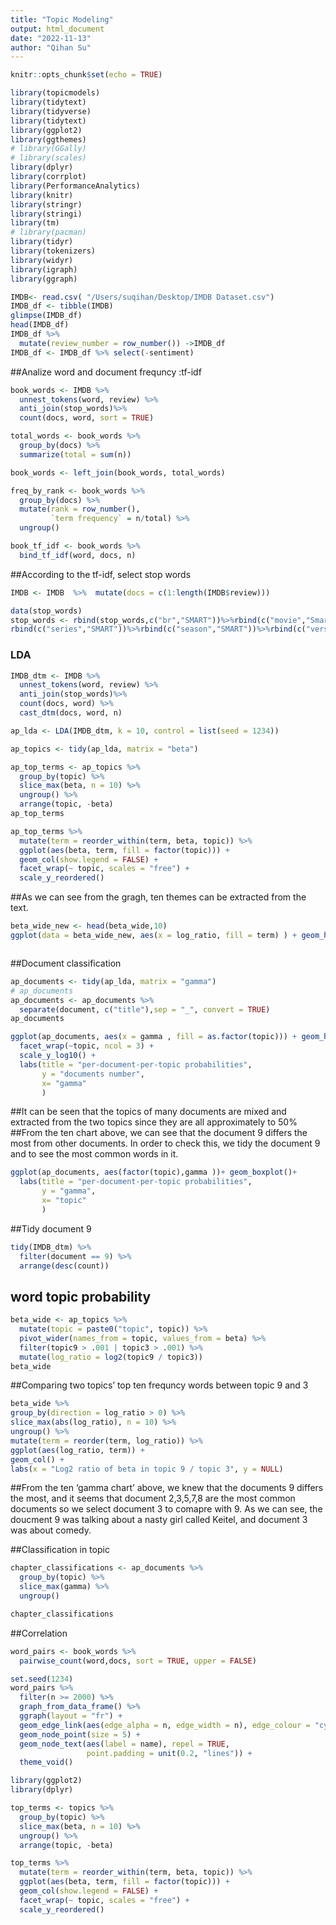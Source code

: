 ```yaml
---
title: "Topic Modeling"
output: html_document
date: "2022-11-13"
author: "Qihan Su"
---
```


```r
knitr::opts_chunk$set(echo = TRUE)
```

```r
library(topicmodels)
library(tidytext)
library(tidyverse)
library(tidytext)
library(ggplot2)
library(ggthemes)
# library(GGally)
# library(scales)
library(dplyr)
library(corrplot)
library(PerformanceAnalytics)
library(knitr)
library(stringr)
library(stringi)
library(tm)
# library(pacman)
library(tidyr)
library(tokenizers)
library(widyr)
library(igraph)
library(ggraph)
```





```r
IMDB<- read.csv( "/Users/suqihan/Desktop/IMDB Dataset.csv")
IMDB_df <- tibble(IMDB)
glimpse(IMDB_df)
head(IMDB_df)
IMDB_df %>% 
  mutate(review_number = row_number()) ->IMDB_df 
IMDB_df <- IMDB_df %>% select(-sentiment)
```

##Analize word and document frequncy :tf-idf
```r
book_words <- IMDB %>%
  unnest_tokens(word, review) %>%
  anti_join(stop_words)%>%
  count(docs, word, sort = TRUE)

total_words <- book_words %>% 
  group_by(docs) %>% 
  summarize(total = sum(n))

book_words <- left_join(book_words, total_words)

freq_by_rank <- book_words %>% 
  group_by(docs) %>% 
  mutate(rank = row_number(), 
         `term frequency` = n/total) %>%
  ungroup()

book_tf_idf <- book_words %>%
  bind_tf_idf(word, docs, n)


```


##According to the tf-idf, select stop words
```r
IMDB <- IMDB  %>%  mutate(docs = c(1:length(IMDB$review)))

data(stop_words)
stop_words <- rbind(stop_words,c("br","SMART"))%>%rbind(c("movie","Smart"))%>%rbind(c("film","SMART"))%>%rbind(c("match","SMART"))%>%rbind(c("stop.oz","SMART"))%>%rbind(c("time","SMART"))%>%rbind(c("episode","SMART"))%>%
rbind(c("series","SMART"))%>%rbind(c("season","SMART"))%>%rbind(c("version","SMART"))%>%rbind(c("5","SMART"))%>%rbind(c("10","SMART"))%>%rbind(c("1","SMART"))%>%rbind(c("character","SMART"))%>%rbind(c("characters","SMART"))%>%rbind(c("scenes","SMART"))%>%rbind(c("scene","SMART"))%>%rbind(c("story","SMART"))%>%rbind(c("films","SMART"))%>%rbind(c("director","SMART"))%>%rbind(c("time","SMART"))
```



###  LDA
```r

IMDB_dtm <- IMDB %>%
  unnest_tokens(word, review) %>%
  anti_join(stop_words)%>%
  count(docs, word) %>%
  cast_dtm(docs, word, n)
```

```r
ap_lda <- LDA(IMDB_dtm, k = 10, control = list(seed = 1234))

ap_topics <- tidy(ap_lda, matrix = "beta")

ap_top_terms <- ap_topics %>%
  group_by(topic) %>%
  slice_max(beta, n = 10) %>% 
  ungroup() %>%
  arrange(topic, -beta)
ap_top_terms

ap_top_terms %>%
  mutate(term = reorder_within(term, beta, topic)) %>%
  ggplot(aes(beta, term, fill = factor(topic))) +
  geom_col(show.legend = FALSE) +
  facet_wrap(~ topic, scales = "free") +
  scale_y_reordered()
```
##As we can see from the gragh, ten themes can be extracted from the text.



```r
beta_wide_new <- head(beta_wide,10)
ggplot(data = beta_wide_new, aes(x = log_ratio, fill = term) ) + geom_histogram()
```
```r

```




##Document classification
```r
ap_documents <- tidy(ap_lda, matrix = "gamma")
# ap_documents
ap_documents <- ap_documents %>%
  separate(document, c("title"),sep = "_", convert = TRUE)
ap_documents
```


```r
ggplot(ap_documents, aes(x = gamma , fill = as.factor(topic))) + geom_histogram()+
  facet_wrap(~topic, ncol = 3) + 
  scale_y_log10() +
  labs(title = "per-document-per-topic probabilities",
       y = "documents number",
       x= "gamma"
       )
```
##It can be seen that the topics of many documents are mixed and extracted from the two topics since they are all approximately to 50%
##From the ten chart above, we can see that the document 9 differs the most from other documents. In order to check this, we tidy the document 9 and to see the most common words in it. 

```r
ggplot(ap_documents, aes(factor(topic),gamma ))+ geom_boxplot()+
  labs(title = "per-document-per-topic probabilities",
       y = "gamma",
       x= "topic"
       )
```



##Tidy document 9
```r
tidy(IMDB_dtm) %>%
  filter(document == 9) %>%
  arrange(desc(count))
```


## word topic probability
```r
beta_wide <- ap_topics %>%
  mutate(topic = paste0("topic", topic)) %>%
  pivot_wider(names_from = topic, values_from = beta) %>% 
  filter(topic9 > .001 | topic3 > .001) %>%
  mutate(log_ratio = log2(topic9 / topic3))
beta_wide
```



##Comparing two topics' top ten frequncy words between topic 9 and 3

```r
beta_wide %>% 
group_by(direction = log_ratio > 0) %>% 
slice_max(abs(log_ratio), n = 10) %>%  
ungroup() %>% 
mutate(term = reorder(term, log_ratio)) %>% 
ggplot(aes(log_ratio, term)) + 
geom_col() + 
labs(x = "Log2 ratio of beta in topic 9 / topic 3", y = NULL)
```


##From the ten 'gamma chart' above, we knew that the documents 9 differs the most, and it seems that document 2,3,5,7,8 are the most common documents so we select document 3 to comapre with 9. As we can see, the doucment 9 was talking about a nasty girl called Keitel, and document 3 was about comedy. 

##Classification in topic
```r
chapter_classifications <- ap_documents %>%
  group_by(topic) %>%
  slice_max(gamma) %>%
  ungroup()

chapter_classifications
```

##Correlation
```r

word_pairs <- book_words %>% 
  pairwise_count(word,docs, sort = TRUE, upper = FALSE)
```

```r

set.seed(1234)
word_pairs %>%
  filter(n >= 2000) %>%
  graph_from_data_frame() %>%
  ggraph(layout = "fr") +
  geom_edge_link(aes(edge_alpha = n, edge_width = n), edge_colour = "cyan4") +
  geom_node_point(size = 5) +
  geom_node_text(aes(label = name), repel = TRUE, 
                 point.padding = unit(0.2, "lines")) +
  theme_void()
```


































```r
library(ggplot2)
library(dplyr)

top_terms <- topics %>%
  group_by(topic) %>%
  slice_max(beta, n = 10) %>% 
  ungroup() %>%
  arrange(topic, -beta)

top_terms %>%
  mutate(term = reorder_within(term, beta, topic)) %>%
  ggplot(aes(beta, term, fill = factor(topic))) +
  geom_col(show.legend = FALSE) +
  facet_wrap(~ topic, scales = "free") +
  scale_y_reordered()
```




